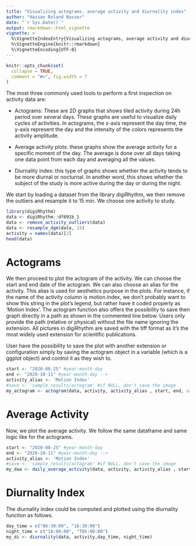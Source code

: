 ```yaml
---
title: "Visualizing actograms, average activity and diurnality index"
author: "Hassan Roland Nasser"
date: "`r Sys.Date()`"
output: rmarkdown::html_vignette
vignette: >
  %\VignetteIndexEntry{Visualizing actograms, average activity and diurnality index}
  %\VignetteEngine{knitr::rmarkdown}
  %\VignetteEncoding{UTF-8}
---
```


```r
knitr::opts_chunk$set(
  collapse = TRUE,
  comment = "#>", fig.width = 7
)
```

The most three commonly used tools to perform a first inspection on activity data are:

- Actograms: These are 2D graphs that shows tiled activity during 24h period over several days. These graphs are useful to visualize daily cycles of activities. In actograms, the x-axis represent the day time, the y-axis represent the day and the intensity of the colors represents the activity amplitude.

- Average activity plots: these graphs show the average activity for a specific moment of the day. The average is done over all days taking one data point from each day and averaging all the values.

- Diurnality index: this type of graphs shows whether the activity tends to be more diurnal or nocturnal. In another word, this shows whether the subject of the study is more active during the day or during the night.

We start by loading a dataset from the library digiRhythm, we then remove the outliers and resample it to 15 min. We choose one activity to study.

```r
library(digiRhythm)
data <- digiRhythm::df691b_1
data <- remove_activity_outliers(data)
data <- resample_dgm(data, 15)
activity = names(data)[2]
head(data)
```

# Actograms
We then proceed to plot the actogram of the activity. We can choose the start and end date of the actogram. We can also choose an alias for the activity. This alias is used for aesthetics purpose in the plots. For instance, if the name of the activity column is motion.index, we don't probably want to show this string in the plot's legend, but rather have it coded properly as 'Motion Index'.
The actogram function also offers the possibility to save then graph directly in a path as shown in the commented line below. Users only provide the path (relative or physical) without the file name ignoring the extension. All pictures in digiRhythm are saved with the tiff format as it's the most widely used extension for scientific publications. 

User have the possibility to save the plot with another extension or configuration simply by saving the actogram object in a variable (which is a ggplot object) and control it as they wish to.

```r
start <- "2020-08-25" #year-month-day
end <- "2020-10-11" #year-month-day -->
activity_alias <- 'Motion Index'
#save <- 'sample_results/actogram' #if NULL, don't save the image
my_actogram <- actogram(data, activity, activity_alias , start, end, save = NULL)
```

# Average Activity

Now, we plot the average activity. We follow the same dataframe and same logic like for the actograms.


```r
start <- "2020-08-25" #year-month-day
end <- "2020-10-11" #year-month-day -->
activity_alias <- 'Motion Index'
#save <- 'sample_results/actogram' #if NULL, don't save the image
my_daa <- daily_average_activity(data, activity, activity_alias , start, end, save = NULL)
```

# Diurnality Index

The diurnality index could be computed and plotted using the diurnality function as follows.

```r
day_time = c("06:30:00", "16:30:00")
night_time = c("18:00:00", "T05:00:00")
my_di <- diurnality(data, activity,day_time, night_time)
```
